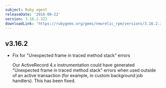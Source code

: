 ```yaml
---
subject: Ruby agent
releaseDate: '2016-08-22'
version: 3.16.2.321
downloadLink: 'https://rubygems.org/gems/newrelic_rpm/versions/3.16.2.321'
---
```


## v3.16.2

* Fix for "Unexpected frame in traced method stack" errors

  Our ActiveRecord 4.x instrumentation could have generated "Unexpected frame in traced method stack" errors when used outside of an active transaction (for example, in custom background job handlers). This has been fixed.
